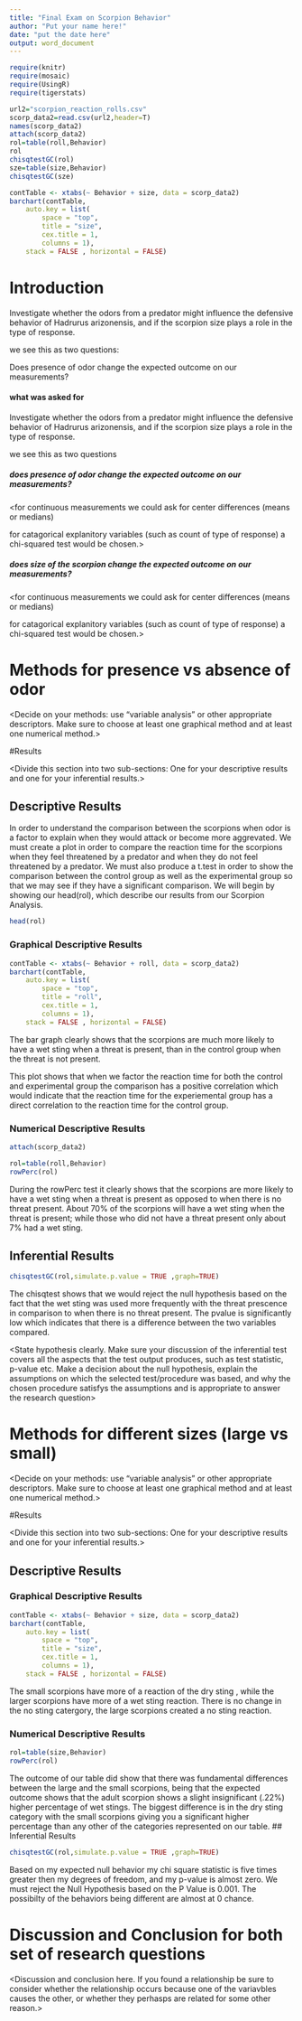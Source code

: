 ---
title: "Final Exam on Scorpion Behavior"
author: "Put your name here!"
date: "put the date here"
output: word_document
---

```{r include=FALSE,echo=FALSE}
require(knitr)
require(mosaic)
require(UsingR)
require(tigerstats)

```

```{r}
url2="scorpion_reaction_rolls.csv"
scorp_data2=read.csv(url2,header=T)
names(scorp_data2)
attach(scorp_data2)
rol=table(roll,Behavior)
rol
chisqtestGC(rol)
sze=table(size,Behavior)
chisqtestGC(sze)
```


```{r}
contTable <- xtabs(~ Behavior + size, data = scorp_data2)
barchart(contTable,
	auto.key = list(
		space = "top",
		title = "size",
		cex.title = 1,
		columns = 1),
	stack = FALSE , horizontal = FALSE)
```



# Introduction

Investigate whether the odors from a predator might influence the defensive behavior of Hadrurus arizonensis, and if the scorpion size plays a role in the type of response.

we see this as two questions:

Does presence of odor change the expected outcome on our measurements?


#### what was asked for

Investigate whether the odors from a predator might influence the defensive behavior of Hadrurus arizonensis, and if the scorpion size plays a role in the type of response.

we see this as two questions

##### does presence of odor change the expected outcome on our measurements?

<for continuous measurements we could ask for center differences (means or medians)

for catagorical explanitory variables (such as count of type of response)
a chi-squared test would be chosen.>

##### does size of the scorpion change the expected outcome on our measurements?

<for continuous measurements we could ask for center differences (means or medians)

for catagorical explanitory variables (such as count of type of response)
a chi-squared test would be chosen.>


# Methods for presence vs absence of odor

<Decide on your methods:  use "variable analysis" or other appropriate descriptors.  Make sure to choose at least one graphical method and at least one numerical method.>

#Results

<Divide this section into two sub-sections:  One for your descriptive  results and one for your inferential results.>

## Descriptive Results

In order to understand the comparison between the scorpions when odor is a factor to explain when they would attack or become more aggrevated. We must create a plot in order to compare the reaction time for the scorpions when they feel threatened by a predator and when they do not feel threatened by a predator. We must also produce a t.test in order to show the comparison between the control group as well as the experimental group so that we may see if they have a significant comparison. We will begin by showing our head(rol), which describe our results from our Scorpion Analysis.

```{r}
head(rol)
```


### Graphical Descriptive Results

```{r}
contTable <- xtabs(~ Behavior + roll, data = scorp_data2)
barchart(contTable,
    auto.key = list(
        space = "top",
        title = "roll",
        cex.title = 1,
        columns = 1),
    stack = FALSE , horizontal = FALSE)
```

The bar graph clearly shows that the scorpions are much more likely to have a wet sting when a threat is present, than in the control group when the threat is not present.

This plot shows that when we factor the reaction time for both the control and experimental group the comparison has a positive correlation which would indicate that the reaction time for the experiemental group has a direct correlation to the reaction time for the control group.

### Numerical Descriptive Results

```{r}
attach(scorp_data2)
```

```{r}
rol=table(roll,Behavior)
rowPerc(rol)
```

During the rowPerc test it clearly shows that the scorpions are more likely to have a wet sting when a threat is present as opposed to when there is no threat present. About 70% of the scorpions will have a wet sting when the threat is present; while those who did not have a threat present only about 7% had a wet sting.

## Inferential Results

```{r}
chisqtestGC(rol,simulate.p.value = TRUE ,graph=TRUE)
```

The chisqtest shows that we would reject the null hypothesis based on the fact that the wet sting was used more frequently with the threat prescence in comparison to when there is no threat present. The pvalue is significantly low which indicates that there is a difference between the two variables compared.

<State hypothesis clearly. Make sure your discussion of the inferential test covers all the aspects that the test output produces, such as test statistic, p-value etc. Make a decision about the null hypothesis, explain the assumptions on which the selected test/procedure was based, and why the chosen procedure satisfys the assumptions and is appropriate to answer the research question>

# Methods for different sizes (large vs small)

<Decide on your methods:  use "variable analysis" or other appropriate descriptors.  Make sure to choose at least one graphical method and at least one numerical method.>

#Results

<Divide this section into two sub-sections:  One for your descriptive  results and one for your inferential results.>

## Descriptive Results

### Graphical Descriptive Results

```{r}
contTable <- xtabs(~ Behavior + size, data = scorp_data2)
barchart(contTable,
	auto.key = list(
		space = "top",
		title = "size",
		cex.title = 1,
		columns = 1),
	stack = FALSE , horizontal = FALSE)
```
The small scorpions have more of a reaction of the dry sting , while the larger scorpions have more of a wet sting reaction. There is no change in the no sting catergory, the large scorpions created a no sting reaction.


### Numerical Descriptive Results

```{r}
rol=table(size,Behavior)
rowPerc(rol)
```

The outcome of our table did show that there was fundamental differences between the large and the small scorpions, being that the expected outcome shows that the adult scorpion shows a slight insignificant (.22%) higher percentage of wet stings. The biggest difference is in the dry sting category with the small scorpions giving you a significant higher percentage than any other of the categories represented on our table. 
## Inferential Results


```{r}
chisqtestGC(rol,simulate.p.value = TRUE ,graph=TRUE)
```

Based on my expected null behavior my chi square statistic is five times greater then my degrees of freedom, and my p-value is almost zero. We must reject the Null Hypothesis based on the P Value is 0.001.  The possibilty of the behaviors being different are almost at 0 chance.

# Discussion and Conclusion for both set of research questions

<Discussion and conclusion here.  If you found a relationship be sure to consider whether the relationship occurs because one of the variavbles causes the other, or whether they perhasps are related for some other reason.>
